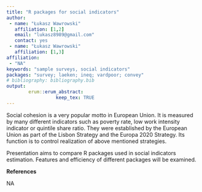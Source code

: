 ```yaml
---
title: "R packages for social indicators"
author:
 - name: "Łukasz Wawrowski"
   affiliation: [1,2]
   email: "lukasz8989@gmail.com"
   contact: yes
 - name: "Łukasz Wawrowski"
   affiliation: [1,3]
affiliation:
 - "NA"
keywords: "sample surveys, social indicators"
packages: "survey; laeken; ineq; vardpoor; convey"
# bibliography: bibliography.bib
output:  
        erum::erum_abstract:
                  keep_tex: TRUE
---
```


Social cohesion is a very popular motto in European Union. It is
measured by many different indicators such as poverty rate, low work
intensity indicator or quintile share ratio. They were established by
the European Union as part of the Lisbon Strategy and the Europa 2020
Strategy. Its function is to control realization of above mentioned
strategies.

Presentation aims to compare R packages used in social indicators
estimation. Features and efficiency of different packages will be
examined.

**References**

NA
